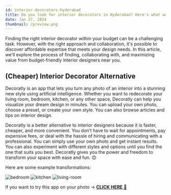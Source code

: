 ```yaml
---
id: interior-decorators-hyderabad
title: Do you look for interior decorators in Hyderabad? Here's what we have!
date: Jan 27, 2024
thumbnail: /preview.png
---
```


Finding the right interior decorator within your budget can be a challenging task. However, with the right approach and collaboration, it's possible to discover affordable expertise that meets your design needs. In this article, we'll explore the process of finding, collaborating with, and maximizing value from budget-friendly interior designers near you.

## (Cheaper) Interior Decorator Alternative

Decoratly is an app that lets you turn any photo of an interior into a stunning new style using artificial intelligence. Whether you want to redecorate your living room, bedroom, kitchen, or any other space, Decoratly can help you visualize your dream design in minutes. You can upload your own photo, choose a preset, or create your own style. You can also browse articles and tips on interior design.

Decoratly is a better alternative to interior designers because it is faster, cheaper, and more convenient. You don’t have to wait for appointments, pay expensive fees, or deal with the hassle of hiring and communicating with a professional. You can simply use your own photo and get instant results. You can also experiment with different styles and options until you find the one that suits you best. Decoratly gives you the power and freedom to transform your space with ease and fun. 😊

Here are some example transformations:

![bedroom](/examples/bedroom.jpg)
![kitchen](/examples/kitchen.jpg)
![living-room](/examples/living-room.jpg)

If you want to try this app on your photo → [**CLICK HERE** 🏡](https://www.decoratly.com)

